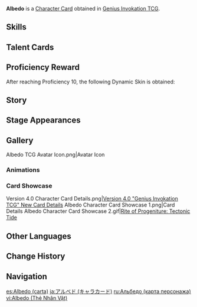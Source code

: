 {{About|the [[Character Card]]|the [[Playable Character]]|Albedo}}
{{Genius Invokation TCG Infobox
|title       = Albedo
|id          = 001604
|features    = Albedo
|image       = Albedo Character Card.png
|type        = Character Card
|health      = 10
|element     = Geo
|faction     = Mondstadt
|weapon      = Sword
|source1     = Achieve victory in [[Genius Invokation TCG/Stage/Albedo/Friendly Fracas|Friendly Fracas (Albedo)]]
}}
'''Albedo''' is a [[Character Card]] obtained in [[Genius Invokation TCG]].

==Skills==
{{Genius Invokation TCG Skills Table}}

==Talent Cards==
{{Genius Invokation TCG Talent Cards Table}}

==Proficiency Reward==
After reaching Proficiency 10, the following Dynamic Skin is obtained:<br>{{TCG Card|Descent of Divinity|1|golden=1|caption=1}}

==Story==
{{Description|Nigredo and calx, rubedo and citrinitas.|title="Kreideprinz" Albedo}}

==Stage Appearances==
{{Genius Invokation TCG Stage Appearances}}

==Gallery==

<gallery>
Albedo TCG Avatar Icon.png|Avatar Icon
</gallery>

===Animations===
{{Preview
|size     = 200px
|file1    = Albedo Dynamic Skin
|caption  = Dynamic Skin Idle Animation
}}

===Card Showcase===
<gallery>
Version 4.0 Character Card Details.png|[https://www.hoyolab.com/article/20812432 Version 4.0 "Genius Invokation TCG" New Card Details]
Albedo Character Card Showcase 1.png|Card Details
Albedo Character Card Showcase 2.gif|[[Rite of Progeniture: Tectonic Tide (Character Card Skill)|Rite of Progeniture: Tectonic Tide]]
</gallery>

==Other Languages==
{{Other Languages|Transclude=Albedo}}

==Change History==
{{Change History|4.0}}

==Navigation==
{{Genius Invokation TCG Navbox|Character Card Obtainable}}

[[es:Albedo (carta)]]
[[ja:アルベド (キャラカード)]]
[[ru:Альбедо (карта персонажа)]]
[[vi:Albedo (Thẻ Nhân Vật)]]